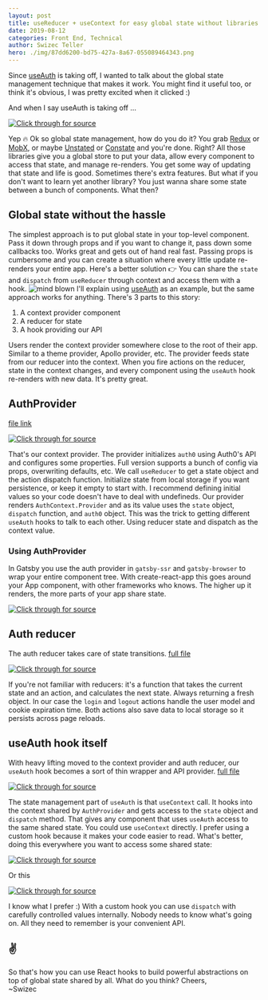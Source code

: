 ```yaml
---
layout: post
title: useReducer + useContext for easy global state without libraries
date: 2019-08-12
categories: Front End, Technical
author: Swizec Teller
hero: ./img/87dd6200-bd75-427a-8a67-055089464343.png
---
```


Since [useAuth](https://github.com/Swizec/useAuth) is taking off, I wanted to talk about the global state management technique that makes it work. You might find it useful too, or think it's obvious, I was pretty excited when it clicked :)



And when I say useAuth is taking off ...

[![Click through for source](./img/screenshot-1565626955164.png)](https://twitter.com/Swizec/status/1160070774448726016)

Yep 🔥 Ok so global state management, how do you do it? You grab [Redux](https://github.com/reduxjs/redux) or [MobX](https://github.com/mobxjs/mobx), or maybe [Unstated](https://github.com/jamiebuilds/unstated) or [Constate](https://github.com/diegohaz/constate) and you're done. Right? All those libraries give you a global store to put your data, allow every component to access that state, and manage re-renders. You get some way of updating that state and life is good. Sometimes there's extra features. But what if you don't want to learn yet another library? You just wanna share some state between a bunch of components. What then?

## Global state without the hassle

The simplest approach is to put global state in your top-level component. Pass it down through props and if you want to change it, pass down some callbacks too. Works great and gets out of hand real fast. Passing props is cumbersome and you can create a situation where every little update re-renders your entire app. Here's a better solution 👉 You can share the `state` and `dispatch` from `useReducer` through context and access them with a hook. ![mind blown](./img/ChfELcI.gif) I'll explain using [useAuth](https://github.com/Swizec/useAuth) as an example, but the same approach works for anything. There's 3 parts to this story:

1.  A context provider component
2.  A reducer for state
3.  A hook providing our API

Users render the context provider somewhere close to the root of their app. Similar to a theme provider, Apollo provider, etc. The provider feeds state from our reducer into the context. When you fire actions on the reducer, state in the context changes, and every component using the `useAuth` hook re-renders with new data. It's pretty great.

## AuthProvider

[file link](https://github.com/Swizec/useAuth/blob/master/src/AuthProvider.js)

[![Click through for source](./img/screenshot-1565626956122.png)](https://carbon.now.sh/?bg=rgba(255,255,255,1)&t=seti&l=javascript&ds=true&wc=true&wa=true&pv=48px&ph=32px&ln=false&code=%2F%2F%20src%2FAuthProvider.js%0A%0Aconst%20AuthContext%20%3D%20React.createContext(null)%0A%0Aexport%20const%20AuthProvider%20%3D%20(%7B%20children%20%7D)%20%3D%3E%20%7B%0A%20%20const%20auth0%20%3D%20new%20Auth0.WebAuth(%7B%0A%20%20%20%20%2F%2F%20initialization%20stuff%0A%20%20%7D)%0A%0A%20%20const%20%5Bstate%2C%20dispatch%5D%20%3D%20useReducer(authReducer%2C%20%7B%0A%20%20%20%20%2F%2F%20initial%20state%0A%20%20%7D)%0A%0A%20%20return%20(%0A%20%20%20%20%3CAuthContext.Provider%20value%3D%7B%5Bstate%2C%20dispatch%2C%20auth0%5D%7D%3E%0A%20%20%20%20%20%20%7Bchildren%7D%0A%20%20%20%20%3C%2FAuthContext.Provider%3E%0A%20%20)%0A%7D)

That's our context provider. The provider initializes `auth0` using Auth0's API and configures some properties. Full version supports a bunch of config via props, overwriting defaults, etc. We call `useReducer` to get a state object and the action dispatch function. Initialize state from local storage if you want persistence, or keep it empty to start with. I recommend defining initial values so your code doesn't have to deal with undefineds. Our provider renders `AuthContext.Provider` and as its value uses the `state` object, `dispatch` function, and `auth0` object. This was the trick to getting different `useAuth` hooks to talk to each other. Using reducer state and dispatch as the context value.

### Using AuthProvider

In Gatsby you use the auth provider in `gatsby-ssr` and `gatsby-browser` to wrap your entire component tree. With create-react-app this goes around your App component, with other frameworks who knows. The higher up it renders, the more parts of your app share state.

[![Click through for source](./img/screenshot-1565626955924.png)](https://carbon.now.sh/?bg=rgba(255,255,255,1)&t=seti&l=javascript&ds=true&wc=true&wa=true&pv=48px&ph=32px&ln=false&code=%2F%2F%20frontend%2Fgatsby-ssr%0A%2F%2F%20frontend%2Fgatsby-browser%0A%0Aexport%20const%20wrapRootElement%20%3D%20(%7B%20element%20%7D)%20%3D%3E%20(%0A%20%20%3CAuthProvider%3E%7Belement%7D%3C%2FAuthProvider%3E%0A))

## Auth reducer

The auth reducer takes care of state transitions. [full file](https://github.com/Swizec/useAuth/blob/master/src/authReducer.js)

[![Click through for source](./img/screenshot-1565626956251.png)](https://carbon.now.sh/?bg=rgba(255,255,255,1)&t=seti&l=javascript&ds=true&wc=true&wa=true&pv=48px&ph=32px&ln=false&code=%2F%2F%20frontend%2Fsrc%2Fauth.js%0A%0Afunction%20authReducer(state%2C%20action)%20%7B%0A%20%20switch%20(action.type)%20%7B%0A%20%20%20%20case%20%22login%22%3A%0A%20%20%20%20%20%20const%20%7B%20authResult%2C%20user%20%7D%20%3D%20action%0A%20%20%20%20%20%20const%20expiresAt%20%3D%20authResult.expiresIn%20*%201000%20%2B%20new%20Date().getTime()%0A%0A%20%20%20%20%20%20localStorage.setItem(%22expires_at%22%2C%20JSON.stringify(expiresAt))%0A%20%20%20%20%20%20localStorage.setItem(%22user%22%2C%20JSON.stringify(user))%0A%0A%20%20%20%20%20%20return%20%7B%20user%2C%20expiresAt%20%7D%0A%20%20%20%20case%20%22logout%22%3A%0A%20%20%20%20%20%20localStorage.removeItem(%22expires_at%22)%0A%20%20%20%20%20%20localStorage.removeItem(%22user%22)%0A%0A%20%20%20%20%20%20return%20%7B%20user%3A%20%7B%7D%2C%20expiresAt%3A%20null%20%7D%0A%20%20%20%20default%3A%0A%20%20%20%20%20%20return%20state%0A%20%20%7D%0A%7D)

If you're not familiar with reducers: it's a function that takes the current state and an action, and calculates the next state. Always returning a fresh object. In our case the `login` and `logout` actions handle the user model and cookie expiration time. Both actions also save data to local storage so it persists across page reloads.

## useAuth hook itself

With heavy lifting moved to the context provider and auth reducer, our `useAuth` hook becomes a sort of thin wrapper and API provider. [full file](https://github.com/Swizec/useAuth/blob/master/src/useAuth.js)

[![Click through for source](./img/screenshot-1565626956395.png)](https://carbon.now.sh/?bg=rgba(255,255,255,1)&t=seti&l=javascript&ds=true&wc=true&wa=true&pv=48px&ph=32px&ln=false&code=%2F%2F%20src%2FuseAuth.js%0A%0Aexport%20const%20useAuth%20%3D%20()%20%3D%3E%20%7B%0A%20%20%20%20%2F%2F%20this%20is%20the%20state%20stuff%0A%20%20%20%20const%20%7B%20state%2C%20dispatch%2C%20auth0%20%7D%20%3D%20useContext(%0A%20%20%20%20%20%20%20%20AuthContext%0A%20%20%20%20)%3B%0A%0A%20%20%20%20const%20login%20%3D%20()%20%3D%3E%20%7B%0A%20%20%20%20%20%20%20%20auth0.authorize()%3B%0A%20%20%20%20%7D%3B%0A%0A%20%20%20%20const%20logout%20%3D%20()%20%3D%3E%20%7B%0A%20%20%20%20%20%20%20%20auth0.logout(%7B%0A%20%20%20%20%20%20%20%20%20%20%20%20returnTo%3A%20callback_domain%0A%20%20%20%20%20%20%20%20%7D)%3B%0A%20%20%20%20%20%20%20%20dispatch(%7B%0A%20%20%20%20%20%20%20%20%20%20%20%20type%3A%20%22logout%22%0A%20%20%20%20%20%20%20%20%7D)%3B%0A%0A%20%20%20%20%20%20%20%20%2F%2F%20Return%20to%20the%20homepage%20after%20logout.%0A%20%20%20%20%20%20%20%20navigate(%22%2F%22)%3B%0A%20%20%20%20%7D%3B%0A%0A%20%20%20%2F%2F%20...%0A%0A%20%20%20%20const%20isAuthenticated%20%3D%20()%20%3D%3E%20%7B%0A%20%20%20%20%20%20%20%20return%20state.expiresAt%20%26%26%20new%20Date().getTime()%20%3C%20state.expiresAt%3B%0A%20%20%20%20%7D%3B%0A%0A%20%20%20%20return%20%7B%0A%20%20%20%20%20%20%20%20isAuthenticated%2C%0A%20%20%20%20%20%20%20%20user%3A%20state.user%2C%0A%20%20%20%20%20%20%20%20userId%3A%20state.user%20%3F%20state.user.sub%20%3A%20null%2C%0A%20%20%20%20%20%20%20%20login%2C%0A%20%20%20%20%20%20%20%20logout%2C%0A%20%20%20%20%20%20%20%20handleAuthentication%0A%20%20%20%20%7D%3B%0A%7D%3B)

The state management part of `useAuth` is that `useContext` call. It hooks into the context shared by `AuthProvider` and gets access to the `state` object and `dispatch` method. That gives any component that uses `useAuth` access to the same shared state. You could use `useContext` directly. I prefer using a custom hook because it makes your code easier to read. What's better, doing this everywhere you want to access some shared state:

[![Click through for source](./img/screenshot-1565626956742.png)](https://carbon.now.sh/?bg=rgba(255,255,255,1)&t=seti&l=javascript&ds=true&wc=true&wa=true&pv=48px&ph=32px&ln=false&code=import%20SomeContext%20from%20'...'%0A%0Aconst%20MyThing%20%3D%20()%20%3D%3E%20%7B%0A%09const%20%5Bstate%2C%20dispatch%5D%20%3D%20useContext(SomeContext)%0A%0A%09%2F%2F%20...%0A%7D)

Or this

[![Click through for source](./img/screenshot-1565626956228.png)](https://carbon.now.sh/?bg=rgba(255,255,255,1)&t=seti&l=javascript&ds=true&wc=true&wa=true&pv=48px&ph=32px&ln=false&code=import%20useMyContext%0A%0Aconst%20MyThing%20%3D%20()%20%3D%3E%20%7B%0A%09const%20%7B%20doTheThing%20%7D%20%3D%20useMyContext()%0A%7D)

I know what I prefer :) With a custom hook you can use `dispatch` with carefully controlled values internally. Nobody needs to know what's going on. All they need to remember is your convenient API.

## ✌️

So that's how you can use React hooks to build powerful abstractions on top of global state shared by all. What do you think? Cheers,  
~Swizec
